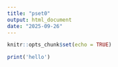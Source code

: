 ```yaml
---
title: "pset0"
output: html_document
date: "2025-09-26"
---
```


```r
knitr::opts_chunk$set(echo = TRUE)
```

```r
print('hello')
```